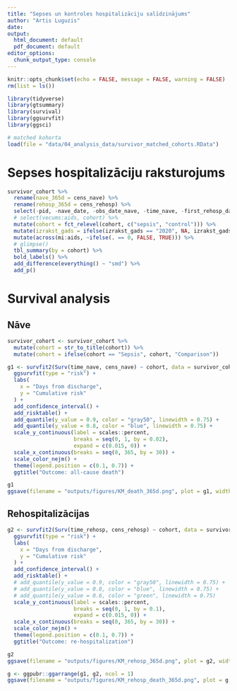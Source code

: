 ```yaml
---
title: "Sepses un kontroles hospitalizāciju salīdzinājums"
author: "Artis Luguzis"
date: 
output:
  html_document: default
  pdf_document: default
editor_options: 
  chunk_output_type: console
---
```


```r
knitr::opts_chunk$set(echo = FALSE, message = FALSE, warning = FALSE)
rm(list = ls())
```

```r
library(tidyverse)
library(gtsummary)
library(survival)
library(ggsurvfit)
library(ggsci)
```


```r
# matched kohorta
load(file = "data/04_analysis_data/survivor_matched_cohorts.RData")
```

# Sepses hospitalizāciju raksturojums

```r
survivor_cohort %>% 
  rename(nave_365d = cens_nave) %>% 
  rename(rehosp_365d = cens_rehosp) %>% 
  select(-pid, -nave_date, -obs_date_nave, -time_nave, -first_rehosp_date, -obs_date_rehosp, -time_rehosp) %>% 
  # select(vecums:aids, cohort) %>% 
  mutate(cohort = fct_relevel(cohort, c("sepsis", "control"))) %>% 
  mutate(izrakst_gads = ifelse(izrakst_gads == "2020", NA, izrakst_gads)) %>% 
  mutate(across(mi:aids, ~ifelse(. == 0, FALSE, TRUE))) %>% 
  # glimpse()
  tbl_summary(by = cohort) %>% 
  bold_labels() %>% 
  add_difference(everything() ~ "smd") %>% 
  add_p()
```

# Survival analysis

## Nāve

```r
survivor_cohort <- survivor_cohort %>% 
  mutate(cohort = str_to_title(cohort)) %>% 
  mutate(cohort = ifelse(cohort == "Sepsis", cohort, "Comparison"))

g1 <- survfit2(Surv(time_nave, cens_nave) ~ cohort, data = survivor_cohort) %>% 
  ggsurvfit(type = "risk") +
  labs(
    x = "Days from discharge",
    y = "Cumulative risk"
  ) + 
  add_confidence_interval() +
  add_risktable() +
  add_quantile(y_value = 0.9, color = "gray50", linewidth = 0.75) +
  add_quantile(y_value = 0.8, color = "blue", linewidth = 0.75) +
  scale_y_continuous(label = scales::percent,
                     breaks = seq(0, 1, by = 0.02),
                     expand = c(0.015, 0)) +
  scale_x_continuous(breaks = seq(0, 365, by = 30)) +
  scale_color_nejm() +
  theme(legend.position = c(0.1, 0.7)) +
  ggtitle("Outcome: all-cause death")

g1
ggsave(filename = "outputs/figures/KM_death_365d.png", plot = g1, width = 20, height = 10, units = "cm")
```

## Rehospitalizācijas

```r
g2 <- survfit2(Surv(time_rehosp, cens_rehosp) ~ cohort, data = survivor_cohort) %>% 
  ggsurvfit(type = "risk") +
  labs(
    x = "Days from discharge",
    y = "Cumulative risk"
  ) + 
  add_confidence_interval() +
  add_risktable() +
  # add_quantile(y_value = 0.9, color = "gray50", linewidth = 0.75) +
  # add_quantile(y_value = 0.8, color = "blue", linewidth = 0.75) +
  # add_quantile(y_value = 0.6, color = "green", linewidth = 0.75)
  scale_y_continuous(label = scales::percent,
                     breaks = seq(0, 1, by = 0.1),
                     expand = c(0.015, 0)) +
  scale_x_continuous(breaks = seq(0, 365, by = 30)) +
  scale_color_nejm() +
  theme(legend.position = c(0.1, 0.7)) +
  ggtitle("Outcome: re-hospitalization")

g2
ggsave(filename = "outputs/figures/KM_rehosp_365d.png", plot = g2, width = 20, height = 10, units = "cm")

g <- ggpubr::ggarrange(g1, g2, ncol = 1)
ggsave(filename = "outputs/figures/KM_rehosp_death_365d.png", plot = g, width = 20, height = 20, units = "cm")
```

